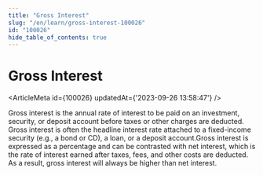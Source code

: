 ```yaml
---
title: "Gross Interest"
slug: "/en/learn/gross-interest-100026"
id: "100026"
hide_table_of_contents: true
---
```



# Gross Interest

<ArticleMeta id={100026} updatedAt={'2023-09-26 13:58:47'} />
<div className='border-solid border-b border-t-0 my-4 border-[var(--ifm-color-gray-300)]' />

Gross interest is the annual rate of interest to be paid on an investment, security, or deposit account before taxes or other charges are deducted. Gross interest is often the headline interest rate attached to a fixed-income security (e.g., a bond or CD), a loan, or a deposit account.Gross interest is expressed as a percentage and can be contrasted with net interest, which is the rate of interest earned after taxes, fees, and other costs are deducted. As a result, gross interest will always be higher than net interest.

